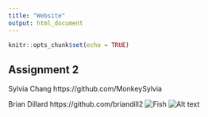 ```yaml
---
title: "Website"
output: html_document
---
```


```r
knitr::opts_chunk$set(echo = TRUE)
```

## Assignment 2
Sylvia Chang  https://github.com/MonkeySylvia

Brian Dillard https://github.com/briandill2
![Fish](https://static.toiimg.com/photo/msid-67586673/67586673.jpg)
![Alt text](/Users/Monkey/Downloads/fish.png)  

